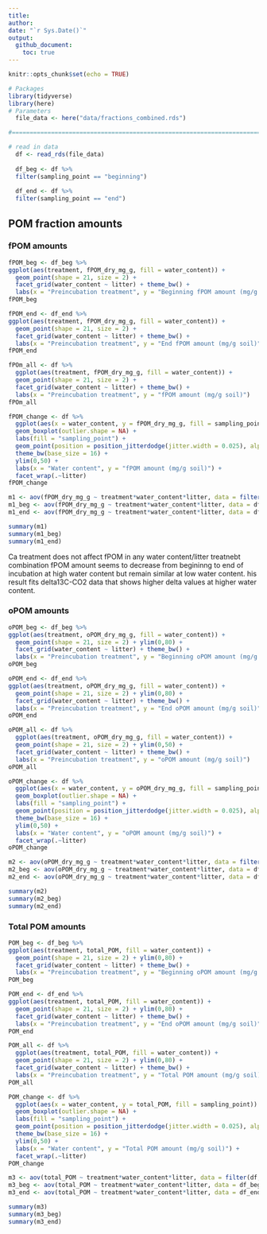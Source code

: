 ```yaml
---
title: 
author: 
date: "`r Sys.Date()`"
output: 
  github_document:
    toc: true
---
```


```r
knitr::opts_chunk$set(echo = TRUE)
```

```r
# Packages
library(tidyverse)
library(here)
# Parameters
  file_data <- here("data/fractions_combined.rds")

#===============================================================================

# read in data
  df <- read_rds(file_data)
  
  df_beg <- df %>% 
  filter(sampling_point == "beginning")  
  
  df_end <- df %>% 
  filter(sampling_point == "end") 
```

## POM fraction amounts

### fPOM amounts
```r
fPOM_beg <- df_beg %>% 
ggplot(aes(treatment, fPOM_dry_mg_g, fill = water_content)) + 
  geom_point(shape = 21, size = 2) + 
  facet_grid(water_content ~ litter) + theme_bw() +
  labs(x = "Preincubation treatment", y = "Beginning fPOM amount (mg/g soil)") 
fPOM_beg

fPOM_end <- df_end %>% 
ggplot(aes(treatment, fPOM_dry_mg_g, fill = water_content)) + 
  geom_point(shape = 21, size = 2) + 
  facet_grid(water_content ~ litter) + theme_bw() +
  labs(x = "Preincubation treatment", y = "End fPOM amount (mg/g soil)") 
fPOM_end

fPOm_all <- df %>% 
  ggplot(aes(treatment, fPOM_dry_mg_g, fill = water_content)) + 
  geom_point(shape = 21, size = 2) + 
  facet_grid(water_content ~ litter) + theme_bw() +
  labs(x = "Preincubation treatment", y = "fPOM amount (mg/g soil)") 
fPOm_all

fPOM_change <- df %>% 
  ggplot(aes(x = water_content, y = fPOM_dry_mg_g, fill = sampling_point)) +
  geom_boxplot(outlier.shape = NA) + 
  labs(fill = "sampling_point") + 
  geom_point(position = position_jitterdodge(jitter.width = 0.025), alpha = 0.3, size = 2) +
  theme_bw(base_size = 16) + 
  ylim(0,50) + 
  labs(x = "Water content", y = "fPOM amount (mg/g soil)") +
  facet_wrap(.~litter)
fPOM_change

m1 <- aov(fPOM_dry_mg_g ~ treatment*water_content*litter, data = filter(df, sampling_point != "initial"))
m1_beg <- aov(fPOM_dry_mg_g ~ treatment*water_content*litter, data = df_beg)
m1_end <- aov(fPOM_dry_mg_g ~ treatment*water_content*litter, data = df_end)

summary(m1)
summary(m1_beg)
summary(m1_end)
```

Ca treatment does not affect fPOM in any water content/litter treatnebt combination 
fPOM amount seems to decrease from begininng to end of incubation at high water content but remain similar at low water content. 
his result fits delta13C-CO2 data that shows higher delta values at higher water content.


### oPOM amounts 
```r
oPOM_beg <- df_beg %>% 
ggplot(aes(treatment, oPOM_dry_mg_g, fill = water_content)) + 
  geom_point(shape = 21, size = 2) + ylim(0,80) +
  facet_grid(water_content ~ litter) + theme_bw() +
  labs(x = "Preincubation treatment", y = "Beginning oPOM amount (mg/g soil)") 
oPOM_beg

oPOM_end <- df_end %>% 
ggplot(aes(treatment, oPOM_dry_mg_g, fill = water_content)) + 
  geom_point(shape = 21, size = 2) + ylim(0,80) + 
  facet_grid(water_content ~ litter) + theme_bw() +
  labs(x = "Preincubation treatment", y = "End oPOM amount (mg/g soil)") 
oPOM_end

oPOM_all <- df %>% 
  ggplot(aes(treatment, oPOM_dry_mg_g, fill = water_content)) + 
  geom_point(shape = 21, size = 2) + ylim(0,50) +
  facet_grid(water_content ~ litter) + theme_bw() +
  labs(x = "Preincubation treatment", y = "oPOM amount (mg/g soil)") 
oPOM_all

oPOM_change <- df %>% 
  ggplot(aes(x = water_content, y = oPOM_dry_mg_g, fill = sampling_point)) +
  geom_boxplot(outlier.shape = NA) + 
  labs(fill = "sampling_point") + 
  geom_point(position = position_jitterdodge(jitter.width = 0.025), alpha = 0.3, size = 2) +
  theme_bw(base_size = 16) + 
  ylim(0,50) + 
  labs(x = "Water content", y = "oPOM amount (mg/g soil)") +
  facet_wrap(.~litter)
oPOM_change

m2 <- aov(oPOM_dry_mg_g ~ treatment*water_content*litter, data = filter(df, sampling_point != "initial"))
m2_beg <- aov(oPOM_dry_mg_g ~ treatment*water_content*litter, data = df_beg)
m2_end <- aov(oPOM_dry_mg_g ~ treatment*water_content*litter, data = df_end)

summary(m2)
summary(m2_beg)
summary(m2_end)
```


### Total POM amounts

```r
POM_beg <- df_beg %>% 
ggplot(aes(treatment, total_POM, fill = water_content)) + 
  geom_point(shape = 21, size = 2) + ylim(0,80) +
  facet_grid(water_content ~ litter) + theme_bw() +
  labs(x = "Preincubation treatment", y = "Beginning oPOM amount (mg/g soil)") 
POM_beg

POM_end <- df_end %>% 
ggplot(aes(treatment, total_POM, fill = water_content)) + 
  geom_point(shape = 21, size = 2) + ylim(0,80) + 
  facet_grid(water_content ~ litter) + theme_bw() +
  labs(x = "Preincubation treatment", y = "End oPOM amount (mg/g soil)") 
POM_end

POM_all <- df %>% 
  ggplot(aes(treatment, total_POM, fill = water_content)) + 
  geom_point(shape = 21, size = 2) + ylim(0,80) +
  facet_grid(water_content ~ litter) + theme_bw() +
  labs(x = "Preincubation treatment", y = "Total POM amount (mg/g soil)") 
POM_all

POM_change <- df %>% 
  ggplot(aes(x = water_content, y = total_POM, fill = sampling_point)) +
  geom_boxplot(outlier.shape = NA) + 
  labs(fill = "sampling_point") + 
  geom_point(position = position_jitterdodge(jitter.width = 0.025), alpha = 0.3, size = 2) +
  theme_bw(base_size = 16) + 
  ylim(0,50) + 
  labs(x = "Water content", y = "Total POM amount (mg/g soil)") +
  facet_wrap(.~litter)
POM_change

m3 <- aov(total_POM ~ treatment*water_content*litter, data = filter(df, sampling_point != "initial"))
m3_beg <- aov(total_POM ~ treatment*water_content*litter, data = df_beg)
m3_end <- aov(total_POM ~ treatment*water_content*litter, data = df_end)

summary(m3)
summary(m3_beg)
summary(m3_end)
```
